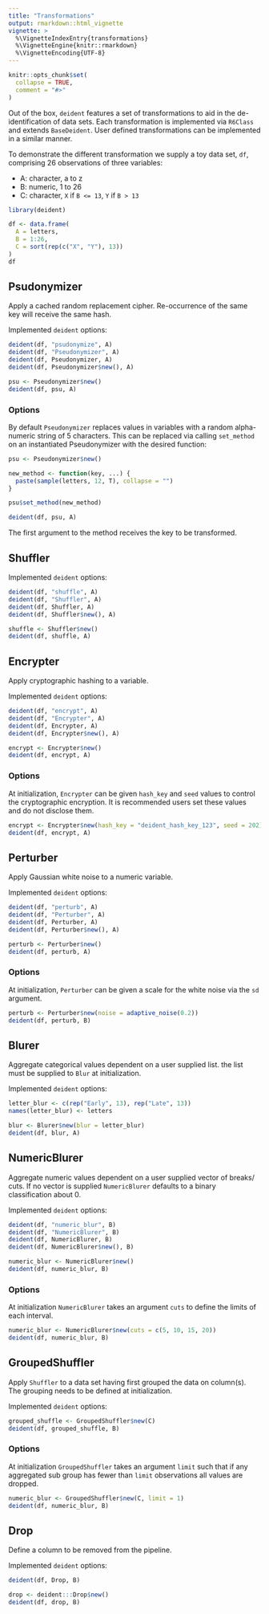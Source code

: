 ```yaml
---
title: "Transformations"
output: rmarkdown::html_vignette
vignette: >
  %\VignetteIndexEntry{transformations}
  %\VignetteEngine{knitr::rmarkdown}
  %\VignetteEncoding{UTF-8}
---
```


```r
knitr::opts_chunk$set(
  collapse = TRUE,
  comment = "#>"
)
```

Out of the box, `deident` features a set of transformations to aid in the de-identification of data sets.   Each transformation is implemented via `R6Class`  and extends `BaseDeident`.  User defined  transformations can be implemented in a similar manner.

To demonstrate the different transformation we supply a toy data set, `df`, comprising 26 observations of three variables:

* A:  character, a to z
* B: numeric, 1 to 26
* C: character, `X` if `B <= 13`, `Y` if `B > 13`

``` r
library(deident)

df <- data.frame(
  A = letters,
  B = 1:26,
  C = sort(rep(c("X", "Y"), 13))
)
df
```

## Psudonymizer

Apply a cached random replacement cipher.  Re-occurrence of the same key will receive the same hash.

Implemented `deident` options:

``` r
deident(df, "psudonymize", A)
deident(df, "Pseudonymizer", A)
deident(df, Pseudonymizer, A)
deident(df, Pseudonymizer$new(), A)

psu <- Pseudonymizer$new()
deident(df, psu, A)
```

### Options

By default `Pseudonymizer` replaces  values in variables with a random alpha-numeric string of 5 characters.  This can be replaced via calling `set_method` on an instantiated Pseudonymizer with the desired function:

``` r
psu <- Pseudonymizer$new()

new_method <- function(key, ...) {
  paste(sample(letters, 12, T), collapse = "")
}

psu$set_method(new_method)

deident(df, psu, A)
```

The first argument to the method receives the key to be transformed.

## Shuffler

Implemented `deident` options:

``` r
deident(df, "shuffle", A)
deident(df, "Shuffler", A)
deident(df, Shuffler, A)
deident(df, Shuffler$new(), A)

shuffle <- Shuffler$new()
deident(df, shuffle, A)
```

## Encrypter

Apply cryptographic hashing to a variable.

Implemented `deident` options:

``` r
deident(df, "encrypt", A)
deident(df, "Encrypter", A)
deident(df, Encrypter, A)
deident(df, Encrypter$new(), A)

encrypt <- Encrypter$new()
deident(df, encrypt, A)
```

### Options

At initialization, `Encrypter` can be given `hash_key` and `seed` values to control the cryptographic encryption.  It is recommended users set these values and do not disclose them.

``` r
encrypt <- Encrypter$new(hash_key = "deident_hash_key_123", seed = 202)
deident(df, encrypt, A)
```

## Perturber

Apply Gaussian white noise to a numeric variable.

Implemented `deident` options:

``` r
deident(df, "perturb", A)
deident(df, "Perturber", A)
deident(df, Perturber, A)
deident(df, Perturber$new(), A)

perturb <- Perturber$new()
deident(df, perturb, A)
```

### Options

At initialization, `Perturber` can be given a scale for the white noise via the `sd` argument.  

``` r
perturb <- Perturber$new(noise = adaptive_noise(0.2))
deident(df, perturb, B)
```

## Blurer

Aggregate categorical values dependent on a user supplied list.  the list must be supplied to `Blur` at initialization.

Implemented `deident` options:

``` r
letter_blur <- c(rep("Early", 13), rep("Late", 13))
names(letter_blur) <- letters

blur <- Blurer$new(blur = letter_blur)
deident(df, blur, A)
```

## NumericBlurer

Aggregate numeric values dependent on a user supplied vector of breaks/ cuts.  If no vector is supplied `NumericBlurer` defaults to a binary classification about 0.

Implemented `deident` options:

``` r
deident(df, "numeric_blur", B)
deident(df, "NumericBlurer", B)
deident(df, NumericBlurer, B)
deident(df, NumericBlurer$new(), B)

numeric_blur <- NumericBlurer$new()
deident(df, numeric_blur, B)
```
### Options

At initialization  `NumericBlurer` takes an argument `cuts` to define the limits of each interval.

``` r
numeric_blur <- NumericBlurer$new(cuts = c(5, 10, 15, 20))
deident(df, numeric_blur, B)
```

## GroupedShuffler

Apply `Shuffler` to a data set having first grouped the data on column(s).  The grouping needs to be defined at initialization.

Implemented `deident` options:

``` r
grouped_shuffle <- GroupedShuffler$new(C)
deident(df, grouped_shuffle, B)
```
### Options

At initialization  `GroupedShuffler` takes an argument `limit` such that if any aggregated sub group has fewer than `limit` observations all values are dropped.

``` r
numeric_blur <- GroupedShuffler$new(C, limit = 1)
deident(df, numeric_blur, B)
```

## Drop

Define a column to be removed from the pipeline.

Implemented `deident` options:

``` r

deident(df, Drop, B)

drop <- deident:::Drop$new()
deident(df, drop, B)
```
